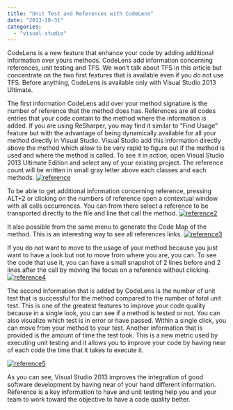 ```yaml
---
title: "Unit Test and References with CodeLens"
date: "2013-10-31"
categories: 
  - "visual-studio"
---
```


CodeLens is a new feature that enhance your code by adding additional information over yours methods. CodeLens add information concerning references, unit testing and TFS. We won’t talk about TFS in this article but concentrate on the two first features that is available even if you do not use TFS. Before anything, CodeLens is available only with Visual Studio 2013 Ultimate.

The first information CodeLens add over your method signature is the number of reference that the method does has. References are all codes entries that your code contain to the method where the information is added. If you are using ReSharper, you may find it similar to “Find Usage” feature but with the advantage of being dynamically available for all your method directly in Visual Studio. Visual Studio add this information directly above the method which allow to be very rapid to figure out if the method is used and where the method is called. To see it in action, open Visual Studio 2013 Ultimate Edition and select any of your existing project. The reference count will be written in small gray letter above each classes and each methods. [![reference](http://patrickdesjardins.com/blog/wp-content/uploads/2013/10/reference-400x191.png)](http://patrickdesjardins.com/blog/unit-test-and-references-with-codelens/reference)

To be able to get additional information concerning reference, pressing ALT+2 or clicking on the numbers of reference open a contextual window with all calls occurrences. You can from there select a reference to be transported directly to the file and line that call the method. [![reference2](http://patrickdesjardins.com/blog/wp-content/uploads/2013/10/reference2-400x173.png)](http://patrickdesjardins.com/blog/unit-test-and-references-with-codelens/reference2)

It also possible from the same menu to generate the Code Map of the method. This is an interesting way to see all references links. [![reference3](http://patrickdesjardins.com/blog/wp-content/uploads/2013/10/reference3-400x162.png)](http://patrickdesjardins.com/blog/unit-test-and-references-with-codelens/reference3)

If you do not want to move to the usage of your method because you just want to have a look but not to move from where you are, you can. To see the code that use it, you can have a small snapshot of 2 lines before and 2 lines after the call by moving the focus on a reference without clicking. [![reference4](http://patrickdesjardins.com/blog/wp-content/uploads/2013/10/reference4-400x101.png)](http://patrickdesjardins.com/blog/unit-test-and-references-with-codelens/reference4)

The second information that is added by CodeLens is the number of unit test that is successful for the method compared to the number of total unit test. This is one of the greatest features to improve your code quality because in a single look, you can see if a method is tested or not. You can also visualize which test is in error or have passed. Within a single click, you can move from your method to your test. Another information that is provided is the amount of time the test took. This is a new metric used by executing unit testing and it allows you to improve your code by having near of each code the time that it takes to execute it.

[![reference5](http://patrickdesjardins.com/blog/wp-content/uploads/2013/10/reference5-400x179.png)](http://patrickdesjardins.com/blog/unit-test-and-references-with-codelens/reference5)

As you can see, Visual Studio 2013 improves the integration of good software development by having near of your hand different information. Reference is a key information to have and unit testing help you and your team to work toward the objective to have a code quality better.
